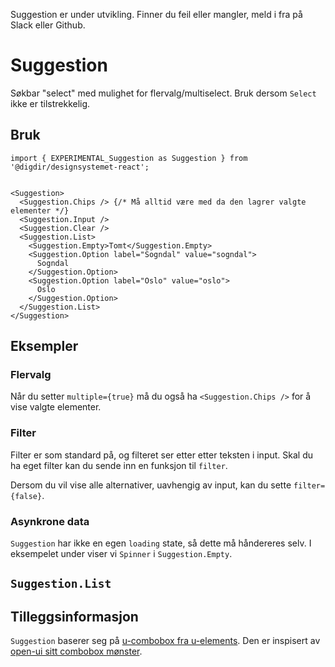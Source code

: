 
<Meta of={SuggestionStories} />

<Alert data-color="warning">Suggestion er under utvikling. Finner du feil eller mangler, meld i fra på Slack eller Github.</Alert>

# Suggestion

Søkbar "select" med mulighet for flervalg/multiselect. Bruk dersom `Select` ikke er tilstrekkelig.

<Primary />
<Controls />

## Bruk

```tsx
import { EXPERIMENTAL_Suggestion as Suggestion } from '@digdir/designsystemet-react';


<Suggestion>
  <Suggestion.Chips /> {/* Må alltid være med da den lagrer valgte elementer */}
  <Suggestion.Input />
  <Suggestion.Clear />
  <Suggestion.List>
    <Suggestion.Empty>Tomt</Suggestion.Empty>
    <Suggestion.Option label="Sogndal" value="sogndal">
      Sogndal
    </Suggestion.Option>
    <Suggestion.Option label="Oslo" value="oslo">
      Oslo
    </Suggestion.Option>
  </Suggestion.List>
</Suggestion>
```

## Eksempler

### Flervalg

Når du setter `multiple={true}` må du også ha `<Suggestion.Chips />` for å vise valgte elementer.

<Canvas of={SuggestionStories.Multiple} />

### Filter

Filter er som standard på, og filteret ser etter etter teksten i input.
Skal du ha eget filter kan du sende inn en funksjon til `filter`.

Dersom du vil vise alle alternativer, uavhengig av input, kan du sette `filter={false}`.

<Canvas of={SuggestionStories.CustomFilterAlt1} />

### Asynkrone data

`Suggestion` har ikke en egen `loading` state, så dette må håndereres selv. 
I eksempelet under viser vi `Spinner` i `Suggestion.Empty`.

<Canvas of={SuggestionStories.FetchExternal} />

## `Suggestion.List`

<ArgTypes of={SuggestionList} />

## Tilleggsinformasjon

`Suggestion` baserer seg på [u-combobox fra u-elements](https://u-elements.github.io/u-elements/elements/u-combobox). 
Den er inspisert av [open-ui sitt combobox mønster](https://open-ui.org/components/combobox.explainer/).
